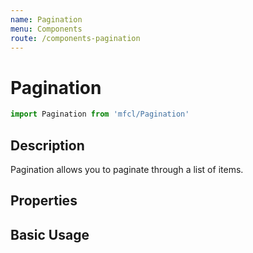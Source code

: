 ```yaml
---
name: Pagination
menu: Components
route: /components-pagination
---
```



# Pagination

```javascript
import Pagination from 'mfcl/Pagination'
```

## Description

Pagination allows you to paginate through a list of items.

## Properties

<Props of={Pagination} />

## Basic Usage

<Playground>
  <Pagination totalPages={5} />
</Playground>
